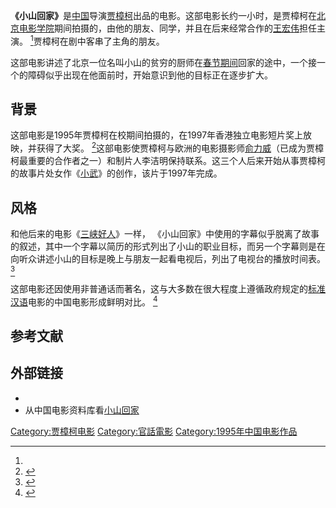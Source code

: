 {{Onesource|time=2021-01-04T13:45:46+00:00}}
{{电影信息框
| 片名 = 小山回家
| 圖像 = 
| 圖像說明 = 
| 導演 = [[贾樟柯|贾樟柯]]
| 監製 = 
| 編劇 = 贾樟柯
| 主演 = [[王宏伟|王宏伟]]
| 配樂 = 
| 攝影 = 胡欣
| 剪輯 = 贾樟柯
| 發行商 = 
| 上映日期 = {{Film date|1995}}
| 片長 = 59分钟
| 產地 = {{flag|中国}}
| 語言 = [[汉语|汉语]] <br> [[晋语|晋语]]
| 預算 = 
}}'''《小山回家》'''是[[中国大陆电影|中国]]导演[[贾樟柯|贾樟柯]]出品的电影。这部电影长约一小时，是贾樟柯在[[北京电影学院|北京电影学院]]期间拍摄的，由他的朋友、同学，并且在后来经常合作的[[王宏伟_(1969年演员)|王宏伟]]担任主演。 <ref name="Lee"></ref>贾樟柯在剧中客串了主角的朋友。

这部电影讲述了北京一位名叫小山的贫穷的厨师在[[春節|春节期间]]回家的途中，一个接一个的障碍似乎出现在他面前时，开始意识到他的目标正在逐步扩大。

== 背景 ==
这部电影是1995年贾樟柯在校期间拍摄的，在1997年香港独立电影短片奖上放映，并获得了大奖。 <ref name="Lee">{{Cite magazine|last=Lee, Kevin|date=February 2003|title=Jia Zhangke|url=http://www.sensesofcinema.com/2003/great-directors/jia/|magazine=Senses of Cinema|archive-url=https://web.archive.org/web/20070912100243/http://www.sensesofcinema.com/contents/directors/03/jia.html <!-- Bot retrieved archive -->|archive-date=September 12, 2007|access-date=2008-05-18}}</ref>这部电影使贾樟柯与欧洲的电影摄影师[[余力為|俞力威]]（已成为贾樟柯最重要的合作者之一）和制片人李洁明保持联系。这三个人后来开始从事贾樟柯的故事片处女作《[[小武|小武]]》的创作，该片于1997年完成。

== 风格 ==
和他后来的电影《[[三峡好人|三峡好人]]》一样， 《小山回家》中使用的字幕似乎脱离了故事的叙述，其中一个字幕以简历的形式列出了小山的职业目标，而另一个字幕则是在向听众讲述小山的目标是晚上与朋友一起看电视后，列出了电视台的播放时间表。 <ref name="Lee">{{Cite magazine|last=Lee, Kevin|date=February 2003|title=Jia Zhangke|url=http://www.sensesofcinema.com/2003/great-directors/jia/|magazine=Senses of Cinema|archive-url=https://web.archive.org/web/20070912100243/http://www.sensesofcinema.com/contents/directors/03/jia.html <!-- Bot retrieved archive -->|archive-date=September 12, 2007|access-date=2008-05-18}}</ref>

这部电影还因使用非普通话而著名，这与大多数在很大程度上遵循政府规定的[[現代標準漢語|标准汉语]]电影的中国电影形成鲜明对比。 <ref name="Lee">{{Cite magazine|last=Lee, Kevin|date=February 2003|title=Jia Zhangke|url=http://www.sensesofcinema.com/2003/great-directors/jia/|magazine=Senses of Cinema|archive-url=https://web.archive.org/web/20070912100243/http://www.sensesofcinema.com/contents/directors/03/jia.html <!-- Bot retrieved archive -->|archive-date=September 12, 2007|access-date=2008-05-18}}</ref>

== 参考文献 ==
{{Reflist}}

== 外部链接 ==

* {{Imdb title|id=1054062|title=小山回家}}
* 从中国电影资料库看[http://www.dianying.com/en/title/xsh1995 小山回家]

{{贾樟柯}}
[[Category:贾樟柯电影|Category:贾樟柯电影]]
[[Category:官話電影|Category:官話電影]]
[[Category:1995年中国电影作品|Category:1995年中国电影作品]]